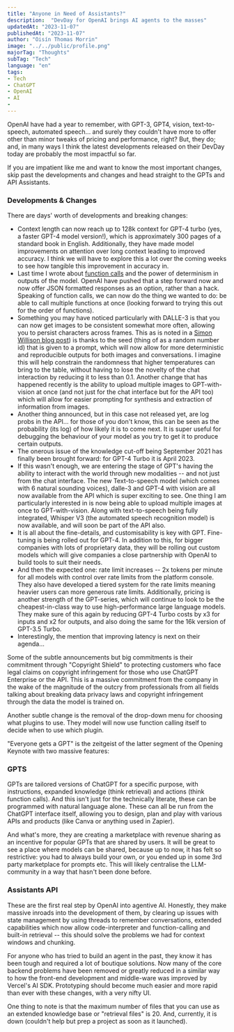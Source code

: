 ---
title: "Anyone in Need of Assistants?"
description:  "DevDay for OpenAI brings AI agents to the masses"
updatedAt: "2023-11-07"
publishedAt: "2023-11-07"
author: "Oisín Thomas Morrin"
image: "../../public/profile.png"
majorTag: "Thoughts"
subTag: "Tech"
language: "en"
tags: 
- Tech
- ChatGPT
- OpenAI
- AI
- 
---

OpenAI have had a year to remember, with GPT-3, GPT4, vision, text-to-speech, automated speech... and surely they couldn't have more to offer other than minor tweaks of pricing and performance, right? But, they do; and, in many ways I think the latest developments released on their DevDay today are probably the most impactful so far.

If you are impatient like me and want to know the most important changes, skip past the developments and changes and head straight to the GPTs and API Assistants.

### Developments & Changes
There are days' worth of developments and breaking changes:
 - Context length can now reach up to 128k context for GPT-4 turbo (yes, a faster GPT-4 model version!), which is approximately 300 pages of a standard book in English. Additionally, they have made model improvements on attention over long context leading to improved accuracy. I think we will have to explore this a lot over the coming weeks to see how tangible this improvement in accuracy in.
 - Last time I wrote about [function calls](https://www.koukishinousei.com/blog/functional-filtering-with-chatgpt) and the power of determinism in outputs of the model. OpenAI have pushed that a step forward now and now offer JSON formatted responses as an option, rather than a hack. Speaking of function calls, we can now do the thing we wanted to do: be able to call multiple functions at once (looking forward to trying this out for the order of functions).
 - Something you may have noticed particularly with DALLE-3 is that you can now get images to be consistent somewhat more often, allowing you to persist characters across frames. This as is noted in a [Simon Willison blog post](https://simonwillison.net/2023/Oct/26/add-a-walrus/)) is thanks to the seed (thing of as a random number id) that is given to a prompt, which will now allow for more deterministic and reproducible outputs for both images and conversations. I imagine this will help constrain the randomness that higher temperatures can bring to the table, without having to lose the novelty of the chat interaction by reducing it to less than 0.1. Another change that has happened recently is the ability to upload multiple images to GPT-with-vision at once (and not just for the chat interface but for the API too) which will allow for easier prompting for synthesis and extraction of information from images.
 - Another thing announced, but in this case not released yet, are log probs in the API... for those of you don't know, this can be seen as the probability (its log) of how likely it is to come next. It is super useful for debugging the behaviour of your model as you try to get it to produce certain outputs.
 - The onerous issue of the knowledge cut-off being September 2021 has finally been brought forward: for GPT-4 Turbo it is April 2023.
 - If this wasn't enough, we are entering the stage of GPT's having the ability to interact with the world through new modalities -- and not just from the chat interface. The new Text-to-speech model (which comes with 6 natural sounding voices), dalle-3 and GPT-4 with vision are all now available from the API which is super exciting to see. One thing I am particularly interested in is now being able to upload multiple images at once to GPT-with-vision. Along with text-to-speech being fully integrated, Whisper V3 (the automated speech recognition model) is now available, and will soon be part of the API also.
 - It is all about the fine-details, and customisability is key with GPT. Fine-tuning is being rolled out for GPT-4. In addition to this, for bigger companies with lots of proprietary data, they will be rolling out custom models which will give companies a close partnership with OpenAI to build tools to suit their needs.
 - And then the expected one: rate limit increases -- 2x tokens per minute for all models with control over rate limits from the platform console. They also have developed a tiered system for the rate limits meaning heavier users can more generous rate limits. Additionally, pricing is another strength of the GPT-series, which will continue to look to be the cheapest-in-class way to use high-performance large language models. They make sure of this again by reducing GPT-4 Turbo costs by x3 for inputs and x2 for outputs, and also doing the same for the 16k version of GPT-3.5 Turbo.
 - Interestingly, the mention that improving latency is next on their agenda...

Some of the subtle announcements but big commitments is their commitment through "Copyright Shield" to protecting customers who face legal claims on copyright infringement for those who use ChatGPT Enterprise or the API. This is a massive commitment from the company in the wake of the magnitude of the outcry from professionals from all fields talking about breaking data privacy laws and copyright infringement through the data the model is trained on.

Another subtle change is the removal of the drop-down menu for choosing what plugins to use. They model will now use function calling itself to decide when to use which plugin.

"Everyone gets a GPT" is the zeitgeist of the latter segment of the Opening Keynote with two massive features:

### GPTS
GPTs are tailored versions of ChatGPT for a specific purpose, with instructions, expanded knowledge (think retrieval) and actions (think function calls). And this isn't just for the technically literate, these can be programmed with natural language alone. These can all be run from the ChatGPT interface itself, allowing you to design, plan and play with various APIs and products (like Canva or anything used in Zapier). 

And what's more, they are creating a marketplace with revenue sharing as an incentive for popular GPTs that are shared by users. It will be great to see a place where models can be shared, because up to now, it has felt so restrictive: you had to always build your own, or you ended up in some 3rd party marketplace for prompts etc. This will likely centralise the LLM-community in a way that hasn't been done before.

### Assistants API
These are the first real step by OpenAI into agentive AI. Honestly, they make massive inroads into the development of them, by clearing up issues with state management by using threads to remember conversations, extended capabilities which now allow code-interpreter and function-calling and built-in retrieval -- this should solve the problems we had for context windows and chunking.

For anyone who has tried to build an agent in the past, they know it has been tough and required a lot of boutique solutions. Now many of the core backend problems have been removed or greatly reduced in a similar way to how the front-end development and middle-ware was improved by Vercel's AI SDK. Prototyping should become much easier and more rapid than ever with these changes, with a very nifty UI. 

One thing to note is that the maximum number of files that you can use as an extended knowledge base or "retrieval files" is 20. And, currently, it is down (couldn't help but prep a project as soon as it launched).
